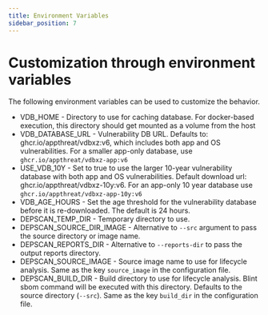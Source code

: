 ```yaml
---
title: Environment Variables
sidebar_position: 7
---
```


# Customization through environment variables

The following environment variables can be used to customize the behavior.

- VDB_HOME - Directory to use for caching database. For docker-based execution, this directory should get mounted as a volume from the host
- VDB_DATABASE_URL - Vulnerability DB URL. Defaults to: ghcr.io/appthreat/vdbxz:v6, which includes both app and OS vulnerabilities. For a smaller app-only database, use `ghcr.io/appthreat/vdbxz-app:v6`
- USE_VDB_10Y - Set to true to use the larger 10-year vulnerability database with both app and OS vulnerabilities. Default download url: ghcr.io/appthreat/vdbxz-10y:v6. For an app-only 10 year database use `ghcr.io/appthreat/vdbxz-app-10y:v6`
- VDB_AGE_HOURS - Set the age threshold for the vulnerability database before it is re-downloaded. The default is 24 hours.
- DEPSCAN_TEMP_DIR - Temporary directory to use.
- DEPSCAN_SOURCE_DIR_IMAGE - Alternative to `--src` argument to pass the source directory or image name.
- DEPSCAN_REPORTS_DIR - Alternative to `--reports-dir` to pass the output reports directory.
- DEPSCAN_SOURCE_IMAGE - Source image name to use for lifecycle analysis. Same as the key `source_image` in the configuration file.
- DEPSCAN_BUILD_DIR - Build directory to use for lifecycle analysis. Blint sbom command will be executed with this directory. Defaults to the source directory (`--src`). Same as the key `build_dir` in the configuration file.

